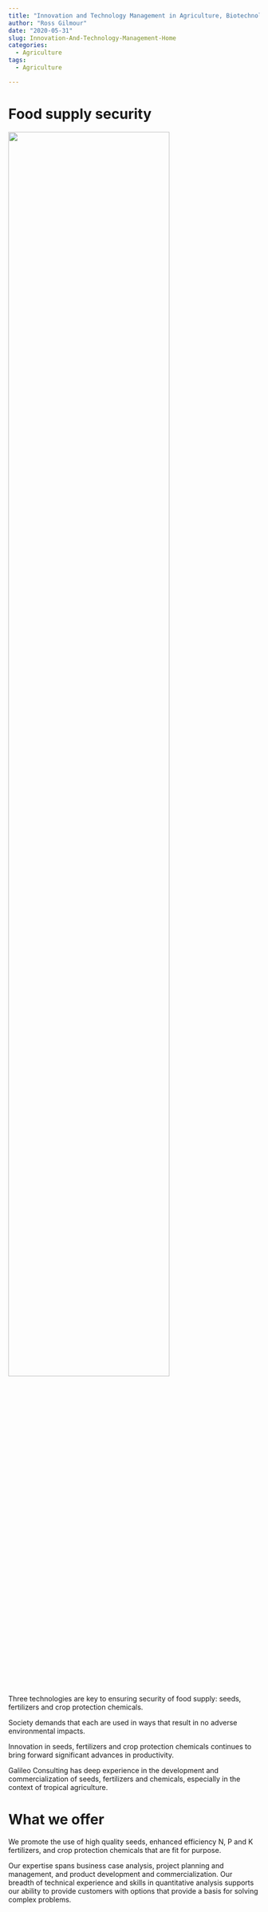 ```yaml
---
title: "Innovation and Technology Management in Agriculture, Biotechnology and Chemicals"
author: "Ross Gilmour"
date: "2020-05-31"
slug: Innovation-And-Technology-Management-Home
categories: 
  - Agriculture
tags:
  - Agriculture

---
```

# Food supply security

<img src="https://github.com/GilmourR/GalileoConsulting/blob/master/static/image/RiceFieldPanoramaBulacanPhilippines.jpg" alt="" width="80%"/>

Three technologies are key to ensuring security of food supply: seeds, fertilizers and crop protection chemicals.

Society demands that each are used in ways that result in no adverse environmental impacts.

Innovation in seeds, fertilizers and crop protection chemicals continues to bring forward significant advances in productivity. 

Galileo Consulting has deep experience in the development and commercialization of seeds, fertilizers and chemicals, especially in the context of tropical agriculture.

# What we offer

We promote the use of high quality seeds, enhanced efficiency N, P and K fertilizers, and crop protection chemicals that are fit for purpose.

Our expertise spans business case analysis, project planning and management, and product development and commercialization. Our breadth of technical experience and skills in quantitative analysis supports our ability to provide customers with options that provide a basis for solving complex problems.